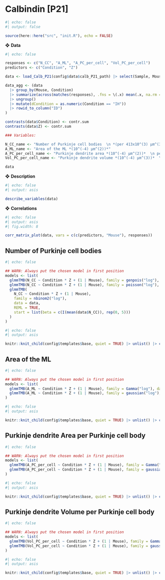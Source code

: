 # Calbindin [P21]

```r
#| echo: false
#| output: false

source(here::here("src", "init.R"), echo = FALSE)
```

❖ **Data**

```r
#| echo: false

responses <- c("N_CC", "A_ML", "A_PC_per_cell", "Vol_PC_per_cell")
predictors <- c("Condition", "Z")

data <- load_Calb_P21(config$data$calb_P21_path) |> select(Sample, Mouse, any_of(predictors), any_of(responses))

data_agg <- (data
  |> group_by(Mouse, Condition) 
  |> summarize(across(matches(responses), .fns = \(.x) mean(.x, na.rm = T))) 
  |> ungroup() 
  |> mutate(dCondition = as.numeric(Condition == "IH")) 
  |> rowid_to_column("ID")
)

contrasts(data$Condition) <- contr.sum
contrasts(data$Z) <- contr.sum

### Variables:

N_CC_name <- "Number of Purkinje cell bodies  \n *(per 413x10^(3) µm^(3))*"
A_ML_name <- "Area of the ML *(10^(-4) µm^(2))*"
A_PC_per_cell_name <- "Purkinje dendrite area *(10^(-4) µm^(2))*  \n per Purkinje cell body"
Vol_PC_per_cell_name <- "Purkinje dendrite volume *(10^(-4) µm^(3))*  \n per Purkinje cell body"

data
```

❖ **Description**

```r
#| echo: false
#| output: asis

describe_variables(data)
```

❖ **Correlations**

```r
#| echo: false
#| output: asis
#| fig.width: 8

corr_matrix_plot(data, vars = c(c(predictors, "Mouse"), responses))
```


## Number of Purkinje cell bodies

```r
#| echo: false

## WARN: Always put the chosen model in first position
models <- list(
  glmmTMB(N_CC ~ Condition * Z + (1 | Mouse), family = genpois("log"), data = data, REML = TRUE), 
  glmmTMB(N_CC ~ Condition * Z + (1 | Mouse), family = poisson("log"), data = data, REML = TRUE), 
  glmmTMB(
    N_CC ~ Condition * Z + (1 | Mouse), 
    family = nbinom2("log"), 
    data = data, 
    REML = TRUE, 
    start = list(beta = c(I(mean(data$N_CC)), rep(0, 5)))
  )
)
```

```r
#| echo: false
#| output: asis

knitr::knit_child(config$templates$base, quiet = TRUE) |> unlist() |> cat(sep = '\n')
```


## Area of the ML

```r
#| echo: false

## WARN: Always put the chosen model in first position
models <- list(
  glmmTMB(A_ML ~ Condition * Z + (1 | Mouse), family = Gamma("log"), data = data, REML = TRUE),
  glmmTMB(A_ML ~ Condition * Z + (1 | Mouse), family = gaussian("log"), data = data, REML = TRUE)
)
```

```r
#| echo: false
#| output: asis

knitr::knit_child(config$templates$base, quiet = TRUE) |> unlist() |> cat(sep = '\n')
```


## Purkinje dendrite Area per Purkinje cell body

```r
#| echo: false

## WARN: Always put the chosen model in first position
models <- list(
  glmmTMB(A_PC_per_cell ~ Condition * Z + (1 | Mouse), family = Gamma("log"), data = data, REML = TRUE), 
  glmmTMB(A_PC_per_cell ~ Condition * Z + (1 | Mouse), family = gaussian("log"), data = data, REML = TRUE)
)
```

```r
#| echo: false
#| output: asis

knitr::knit_child(config$templates$base, quiet = TRUE) |> unlist() |> cat(sep = '\n')
```

## Purkinje dendrite Volume per Purkinje cell body

```r
#| echo: false

## WARN: Always put the chosen model in first position
models <- list(
  glmmTMB(Vol_PC_per_cell ~ Condition * Z + (1 | Mouse), family = Gamma("log"), data = data, REML = TRUE), 
  glmmTMB(Vol_PC_per_cell ~ Condition * Z + (1 | Mouse), family = gaussian("log"), data = data, REML = TRUE)
)
```

```r
#| echo: false
#| output: asis

knitr::knit_child(config$templates$base, quiet = TRUE) |> unlist() |> cat(sep = '\n')
```
